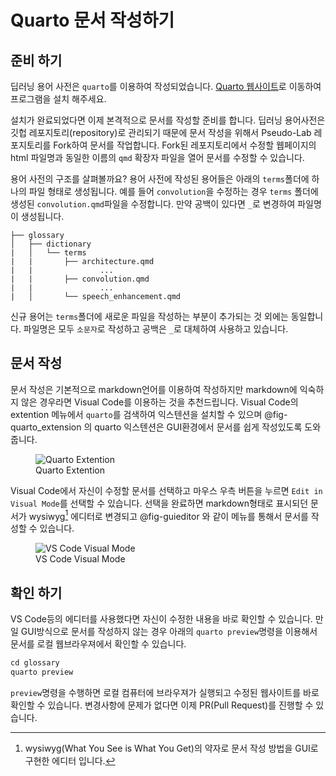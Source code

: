 # Quarto 문서 작성하기 {.unnumbered}

## 준비 하기
딥러닝 용어 사전은 `quarto`를 이용하여 작성되었습니다. [Quarto 웹사이트](https://quarto.org/docs/get-started/)로 이동하여 프로그램을 설치 해주세요.

설치가 완료되었다면 이제 본격적으로 문서를 작성할 준비를 합니다. 딥러닝 용어사전은 깃헙 레포지토리(repository)로 관리되기 때문에 문서 작성을 위해서 Pseudo-Lab 레포지토리를 Fork하여 문서를 작업합니다. Fork된 레포지토리에서 수정할 웹페이지의 html 파일명과 동일한 이름의 `qmd` 확장자 파일을 열어 문서를 수정할 수 있습니다.

용어 사전의 구조를 살펴볼까요? 용어 사전에 작성된 용어들은 아래의 `terms`폴더에 하나의 파일 형태로 생성됩니다. 예를 들어 `convolution`을 수정하는 경우 `terms` 폴더에 생성된 `convolution.qmd`파일을 수정합니다. 만약 공백이 있다면 `_`로 변경하여 파일명이 생성됩니다.

```
├── glossary
│   ├── dictionary
|   │   └── terms
|   |       ├── architecture.qmd
|   |               ...
|   |       ├── convolution.qmd
|   |               ...
|   │       └── speech_enhancement.qmd

```

 신규 용어는 `terms`폴더에 새로운 파일을 작성하는 부분이 추가되는 것 외에는 동일합니다. 파일명은 모두 `소문자`로 작성하고 공백은 `_`로 대체하여 사용하고 있습니다.

## 문서 작성
문서 작성은 기본적으로 markdown언어를 이용하여 작성하지만 markdown에 익숙하지 않은 경우라면 Visual Code를 이용하는 것을 추천드립니다. Visual Code의 extention 메뉴에서 `quarto`를 검색하여 익스텐션을 설치할 수 있으며  @fig-quarto_extension 의 quarto 익스텐션은 GUI환경에서 문서를 쉽게 작성있도록 도와줍니다.

![Quarto Extention](images/paste-1.png){fig-align="center" #fig-quarto_extension}


Visual Code에서 자신이 수정할 문서를 선택하고 마우스 우측 버튼을 누르면 `Edit in Visual Mode`를 선택할 수 있습니다. 선택을 완료하면 markdown형태로 표시되던 문서가 wysiwyg[^markdown-1] 에디터로 변경되고 @fig-guieditor 와 같이 메뉴를 통해서 문서를 작성할 수 있습니다.

![VS Code Visual Mode](images/paste-3.png){fig-align="center" #fig-guieditor}

## 확인 하기

VS Code등의 에디터를 사용했다면 자신이 수정한 내용을 바로 확인할 수 있습니다. 만일 GUI방식으로 문서를 작성하지 않는 경우 아래의 `quarto preview`명령을 이용해서 문서를 로컬 웹브라우져에서 확인할 수 있습니다.

```python
cd glossary
quarto preview
```

`preview`명령을 수행하면 로컬 컴퓨터에 브라우져가 실행되고 수정된 웹사이트를 바로 확인할 수 있습니다. 변경사항에 문제가 없다면 이제 PR(Pull Request)를 진행할 수 있습니다.


[^markdown-1]: wysiwyg(What You See is What You Get)의 약자로 문서 작성 방법을 GUI로 구현한 에디터 입니다.

